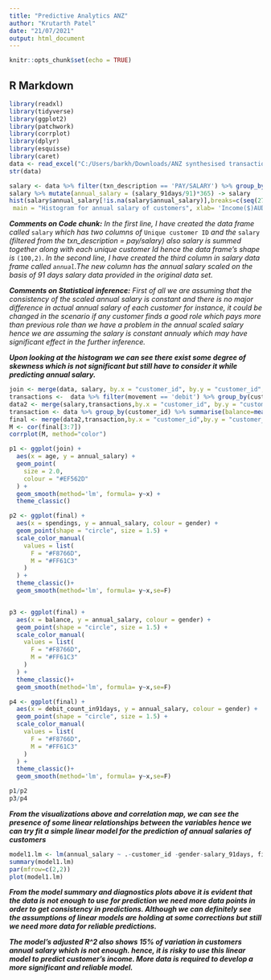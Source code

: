 ---
title: "Predictive Analytics ANZ"
author: "Krutarth Patel"
date: "21/07/2021"
output: html_document
---

```{r setup, include=FALSE}
knitr::opts_chunk$set(echo = TRUE)
```

## R Markdown


```{r import data, include=FALSE}
library(readxl)
library(tidyverse)
library(ggplot2)
library(patchwork)
library(corrplot)
library(dplyr)
library(esquisse)
library(caret)
data <- read_excel("C:/Users/barkh/Downloads/ANZ synthesised transaction dataset.xlsx")
str(data)
```


```{r salary, echo=TRUE}
salary <- data %>% filter(txn_description == 'PAY/SALARY') %>% group_by(customer_id) %>% summarise(salary_91days=sum(amount))
salary %>% mutate(annual_salary = (salary_91days/91)*365) -> salary
hist(salary$annual_salary[!is.na(salary$annual_salary)],breaks=c(seq(27000,150000,by = 10000)),
 main = "Histogram for annual salary of customers", xlab= 'Income($)AUD')
```

***Comments on Code chunk:*** *In the first line, I have created the data frame called* `salary` *which has two columns of* `Unique customer ID` *and the* `salary` *(filtered from the txn_description = pay/salary) also salary is summed together along with each unique customer Id hence the data frame's shape is* `(100,2)`.
*In the second line, I have created the third column in salary data frame called `annual`.The new column has the annual salary scaled on the basis of 91 days salary data provided in the original data set.*

***Comments on Statistical inference:*** *First of all we are assuming that the consistency of the scaled annual salary is constant and there is no major difference in actual annual salary of each customer for instance, it could be changed in the scenario if any customer finds a good role which pays more than previous role than we have a problem in the annual scaled salary hence we are assuming the salary is constant annualy which may have significant effect in  the further inference.* 

***Upon looking at the histogram we can see there exist some degree of skewness which is not significant but still have to consider it while predicting annual salary.*** 

```{r segmentation, echo=TRUE}
join <- merge(data, salary, by.x = "customer_id", by.y = "customer_id",all.x= TRUE, all.y = FALSE)
transactions <-  data %>% filter(movement == 'debit') %>% group_by(customer_id) %>% summarise(debit_count_in91days=n(),spendings=sum(amount))
data2 <- merge(salary,transactions,by.x = "customer_id", by.y = "customer_id",all.x= TRUE, all.y = FALSE)
transaction <- data %>% group_by(customer_id) %>% summarise(balance=mean(balance),age=unique(age),gender=unique(gender))
final <- merge(data2,transaction,by.x = "customer_id",by.y = "customer_id",all.x = TRUE,all.y = FALSE)
M <- cor(final[3:7])
corrplot(M, method="color")
```
```{r}
p1 <- ggplot(join) +
  aes(x = age, y = annual_salary) +
  geom_point(
    size = 2.0,
    colour = "#EF562D"
  ) +
  geom_smooth(method='lm', formula= y~x) +
  theme_classic() 

p2 <- ggplot(final) +
  aes(x = spendings, y = annual_salary, colour = gender) +
  geom_point(shape = "circle", size = 1.5) +
  scale_color_manual(
    values = list(
      F = "#F8766D",
      M = "#FF61C3"
    )
  ) +
  theme_classic()+
  geom_smooth(method='lm', formula= y~x,se=F)


p3 <- ggplot(final) +
  aes(x = balance, y = annual_salary, colour = gender) +
  geom_point(shape = "circle", size = 1.5) +
  scale_color_manual(
    values = list(
      F = "#F8766D",
      M = "#FF61C3"
    )
  ) +
  theme_classic()+
  geom_smooth(method='lm', formula= y~x,se=F)

p4 <- ggplot(final) +
  aes(x = debit_count_in91days, y = annual_salary, colour = gender) +
  geom_point(shape = "circle", size = 1.5) +
  scale_color_manual(
    values = list(
      F = "#F8766D",
      M = "#FF61C3"
    )
  ) +
  theme_classic()+
  geom_smooth(method='lm', formula= y~x,se=F)

p1/p2 
p3/p4
```

***From the visualizations above and correlation map, we can see the presence of some linear relationships between the variables hence we can try fit a simple linear model for the prediction of annual salaries of customers***

```{r regression model, echo=TRUE}
model1.lm <- lm(annual_salary ~ .-customer_id -gender-salary_91days, final)
summary(model1.lm)
par(mfrow=c(2,2))
plot(model1.lm)
```

***From the model summary and diagnostics plots above it is evident that the data is not enough to use for prediction we need more data points in order to get consistency in predictions. Although we can definitely see the assumptions of linear models are holding at some corrections but still we need more data for reliable predictions. ***

***The model’s adjusted R^2 also shows 15% of variation in customers annual salary which is not enough. hence, it is risky to use this linear model to predict customer's income. More data is required to develop a more significant and reliable model.***